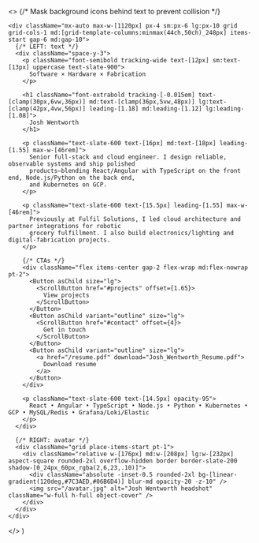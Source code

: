 
  <>
    {/* Mask background icons behind text to prevent collision */}
    <div className="pointer-events-none absolute inset-0 [mask-image:radial-gradient(220px_140px_at_22%_44%,transparent_0,black_60%)]" />

    <div className="mx-auto max-w-[1120px] px-4 sm:px-6 lg:px-10 grid grid-cols-1 md:[grid-template-columns:minmax(44ch,50ch)_248px] items-start gap-6 md:gap-10">
      {/* LEFT: text */}
      <div className="space-y-3">
        <p className="font-semibold tracking-wide text-[12px] sm:text-[13px] uppercase text-slate-900">
          Software × Hardware × Fabrication
        </p>

        <h1 className="font-extrabold tracking-[-0.015em] text-[clamp(30px,6vw,36px)] md:text-[clamp(36px,5vw,48px)] lg:text-[clamp(42px,4vw,56px)] leading-[1.18] md:leading-[1.12] lg:leading-[1.08]">
          Josh Wentworth
        </h1>

        <p className="text-slate-600 text-[16px] md:text-[18px] leading-[1.55] max-w-[46rem]">
          Senior full-stack and cloud engineer. I design reliable, observable systems and ship polished
          products—blending React/Angular with TypeScript on the front end, Node.js/Python on the back end,
          and Kubernetes on GCP.
        </p>

        <p className="text-slate-600 text-[15.5px] leading-[1.55] max-w-[46rem]">
          Previously at Fulfil Solutions, I led cloud architecture and partner integrations for robotic
          grocery fulfillment. I also build electronics/lighting and digital-fabrication projects.
        </p>

        {/* CTAs */}
        <div className="flex items-center gap-2 flex-wrap md:flex-nowrap pt-2">
          <Button asChild size="lg">
            <ScrollButton href="#projects" offset={1.65}>
              View projects
            </ScrollButton>
          </Button>
          <Button asChild variant="outline" size="lg">
            <ScrollButton href="#contact" offset={4}>
              Get in touch
            </ScrollButton>
          </Button>
          <Button asChild variant="outline" size="lg">
            <a href="/resume.pdf" download="Josh_Wentworth_Resume.pdf">
              Download resume
            </a>
          </Button>
        </div>

        <p className="text-slate-600 text-[14.5px] opacity-95">
          React • Angular • TypeScript • Node.js • Python • Kubernetes • GCP • MySQL/Redis • Grafana/Loki/Elastic
        </p>
      </div>

      {/* RIGHT: avatar */}
      <div className="grid place-items-start pt-1">
        <div className="relative w-[176px] md:w-[208px] lg:w-[232px] aspect-square rounded-2xl overflow-hidden border border-slate-200 shadow-[0_24px_60px_rgba(2,6,23,.10)]">
          <div className="absolute -inset-0.5 rounded-2xl bg-[linear-gradient(120deg,#7C3AED,#06B6D4)] blur-md opacity-20 -z-10" />
          <img src="/avatar.jpg" alt="Josh Wentworth headshot" className="w-full h-full object-cover" />
        </div>
      </div>
    </div>
  </>
)
